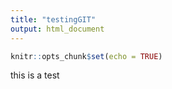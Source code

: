 ```yaml
---
title: "testingGIT"
output: html_document
---
```


```r
knitr::opts_chunk$set(echo = TRUE)
```

this is a test
